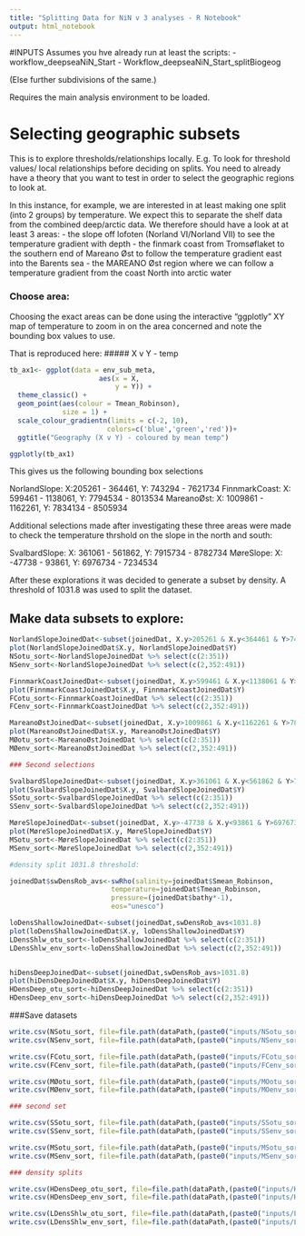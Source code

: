 ```yaml
---
title: "Splitting Data for NiN v 3 analyses - R Notebook"
output: html_notebook
---
```


#INPUTS
Assumes you hve already run at least the scripts:
- workflow_deepseaNiN_Start
- Workflow_deepseaNiN_Start_splitBiogeog

(Else further subdivisions of the same.) 

Requires the main analysis environment to be loaded.

# Selecting geographic subsets
This is to explore thresholds/relationships locally. E.g. To look for threshold values/ local relationships before deciding on splits. You need to already have a theory that you want to test in order to select the geographic regions to look at.

In this instance, for example, we are interested in at least making one split (into 2 groups) by temperature. We expect this to separate the shelf data from the combined deep/arctic data. We therefore should have a look at at least 3 areas: 
- the slope off lofoten (Norland VI/Norland VII) to see the temperature gradient with depth
- the finmark coast from Tromsøflaket to the southern end of Mareano Øst to follow the temperature gradient east into the Barents sea
- the MAREANO Øst region where we can follow a temperature gradient from the coast North into arctic water

### Choose area:
Choosing the exact areas can be done using the interactive "ggplotly" XY map of temperature to zoom in on the area concerned and note the bounding box values to use.

That is reproduced here:
##### X v Y - temp
```r
tb_ax1<- ggplot(data = env_sub_meta,
                      aes(x = X,
                          y = Y)) +
  theme_classic() +
  geom_point(aes(colour = Tmean_Robinson),
             size = 1) +
  scale_colour_gradientn(limits = c(-2, 10),
                        colors=c('blue','green','red'))+
  ggtitle("Geography (X v Y) - coloured by mean temp")

ggplotly(tb_ax1)
```

This gives us the following bounding box selections

NorlandSlope: X:205261 - 364461, Y: 743294 - 7621734
FinnmarkCoast: X: 599461 - 1138061, Y: 7794534 - 8013534
MareanoØst: X: 1009861 - 1162261, Y: 7834134 - 8505934

Additional selections made after investigating these three areas were made to check the temperature thrshold on the slope in the north and south:

SvalbardSlope: X: 361061 - 561862, Y: 7915734 - 8782734
MøreSlope: X: -47738 - 93861, Y: 6976734 - 7234534

After these explorations it was decided to generate a subset by density. A threshold of 1031.8 was used to split the dataset.

## Make data subsets to explore:

```r
NorlandSlopeJoinedDat<-subset(joinedDat, X.y>205261 & X.y<364461 & Y>743294 & Y<7621734)
plot(NorlandSlopeJoinedDat$X.y, NorlandSlopeJoinedDat$Y)
NSotu_sort<-NorlandSlopeJoinedDat %>% select(c(2:351))
NSenv_sort<-NorlandSlopeJoinedDat %>% select(c(2,352:491))

FinnmarkCoastJoinedDat<-subset(joinedDat, X.y>599461 & X.y<1138061 & Y>7794534 & Y<8013534)
plot(FinnmarkCoastJoinedDat$X.y, FinnmarkCoastJoinedDat$Y)
FCotu_sort<-FinnmarkCoastJoinedDat %>% select(c(2:351))
FCenv_sort<-FinnmarkCoastJoinedDat %>% select(c(2,352:491))

MareanoØstJoinedDat<-subset(joinedDat, X.y>1009861 & X.y<1162261 & Y>7834134 & Y<8505934)
plot(MareanoØstJoinedDat$X.y, MareanoØstJoinedDat$Y)
MØotu_sort<-MareanoØstJoinedDat %>% select(c(2:351))
MØenv_sort<-MareanoØstJoinedDat %>% select(c(2,352:491))

### Second selections

SvalbardSlopeJoinedDat<-subset(joinedDat, X.y>361061 & X.y<561862 & Y>7915734 & Y<8782734)
plot(SvalbardSlopeJoinedDat$X.y, SvalbardSlopeJoinedDat$Y)
SSotu_sort<-SvalbardSlopeJoinedDat %>% select(c(2:351))
SSenv_sort<-SvalbardSlopeJoinedDat %>% select(c(2,352:491))

MøreSlopeJoinedDat<-subset(joinedDat, X.y>-47738 & X.y<93861 & Y>6976734 & Y<7234534)
plot(MøreSlopeJoinedDat$X.y, MøreSlopeJoinedDat$Y)
MSotu_sort<-MøreSlopeJoinedDat %>% select(c(2:351))
MSenv_sort<-MøreSlopeJoinedDat %>% select(c(2,352:491))

#density split 1031.8 threshold:

joinedDat$swDensRob_avs<-swRho(salinity=joinedDat$Smean_Robinson,
                         temperature=joinedDat$Tmean_Robinson,
                         pressure=(joinedDat$bathy*-1),
                         eos="unesco")

loDensShallowJoinedDat<-subset(joinedDat,swDensRob_avs<1031.8)
plot(loDensShallowJoinedDat$X.y, loDensShallowJoinedDat$Y)
LDensShlw_otu_sort<-loDensShallowJoinedDat %>% select(c(2:351))
LDensShlw_env_sort<-loDensShallowJoinedDat %>% select(c(2,352:491))                                


hiDensDeepJoinedDat<-subset(joinedDat,swDensRob_avs>1031.8)
plot(hiDensDeepJoinedDat$X.y, hiDensDeepJoinedDat$Y)
HDensDeep_otu_sort<-hiDensDeepJoinedDat %>% select(c(2:351))
HDensDeep_env_sort<-hiDensDeepJoinedDat %>% select(c(2,352:491))  


```
###Save datasets
```r
write.csv(NSotu_sort, file=file.path(dataPath,(paste0("inputs/NSotu_sort_", Sys.Date(),".csv"))))
write.csv(NSenv_sort, file=file.path(dataPath,(paste0("inputs/NSenv_sort_", Sys.Date(),".csv"))))

write.csv(FCotu_sort, file=file.path(dataPath,(paste0("inputs/FCotu_sort_", Sys.Date(),".csv"))))
write.csv(FCenv_sort, file=file.path(dataPath,(paste0("inputs/FCenv_sort_", Sys.Date(),".csv"))))

write.csv(MØotu_sort, file=file.path(dataPath,(paste0("inputs/MOotu_sort_", Sys.Date(),".csv"))))
write.csv(MØenv_sort, file=file.path(dataPath,(paste0("inputs/MOenv_sort_", Sys.Date(),".csv"))))

### second set

write.csv(SSotu_sort, file=file.path(dataPath,(paste0("inputs/SSotu_sort_", Sys.Date(),".csv"))))
write.csv(SSenv_sort, file=file.path(dataPath,(paste0("inputs/SSenv_sort_", Sys.Date(),".csv"))))

write.csv(MSotu_sort, file=file.path(dataPath,(paste0("inputs/MSotu_sort_", Sys.Date(),".csv"))))
write.csv(MSenv_sort, file=file.path(dataPath,(paste0("inputs/MSenv_sort_", Sys.Date(),".csv"))))

### density splits

write.csv(HDensDeep_otu_sort, file=file.path(dataPath,(paste0("inputs/HDensDeep_otu_sort_", Sys.Date(),".csv"))))
write.csv(HDensDeep_env_sort, file=file.path(dataPath,(paste0("inputs/HDensDeep_env_sort_", Sys.Date(),".csv"))))

write.csv(LDensShlw_otu_sort, file=file.path(dataPath,(paste0("inputs/LDensShlw_otu_sort_", Sys.Date(),".csv"))))
write.csv(LDensShlw_env_sort, file=file.path(dataPath,(paste0("inputs/LDensShlw_env_sort_", Sys.Date(),".csv"))))

```
